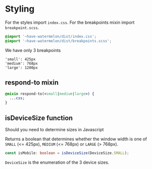 
<Meta title="Styling/Breakpoints" />

# Styling

For the styles import `index.css`. For the breakpoints mixin import `breakpoint.scss`.

```css
@import '~have-watermelon/dist/index.css';
@import '~have-watermelon/dist/breakpoints.scss';
```

We have only 3 breakpoints

```
'small': 425px
'medium': 768px
'large': 1200px
```

## respond-to mixin

```css
@mixin respond-to(<small|medium|large>) {
  ...css;
}
```

## isDeviceSize function

Should you need to determine sizes in Javascript

Returns a boolean that determines whether the window width is one of `SMALL` (<= 425px), `MEDIUM` (<= 768px) or `LARGE` (> 768px).

```typescript
const isMobile: boolean = isDeviceSize(DeviceSize.SMALL);
```

`DeviceSize` is the enumeration of the 3 device sizes.

